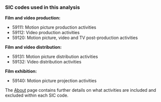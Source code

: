### SIC codes used in this analysis

::: {.grid}

::: {.g-col-6}
**Film and video production:**

* 59111: Motion picture production activities
* 59112: Video production activities
* 59120: Motion picture, video and TV post-production activities
:::
::: {.g-col-6}
**Film and video distribution:**

* 59131: Motion picture distribution activities
* 59132: Video distribution activities

**Film exhibition:**

* 59140: Motion picture projection activities
:::
:::

The [About](about.qmd) page contains further details on what activities are included and excluded within each SIC code. 